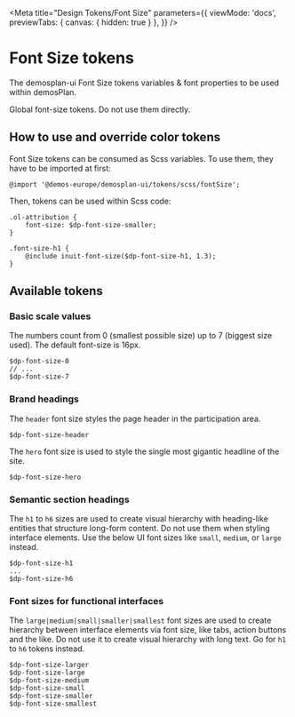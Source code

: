 
<Meta
  title="Design Tokens/Font Size"
  parameters={{
    viewMode: 'docs',
    previewTabs: {
      canvas: {
        hidden: true
      }
    },
  }} />

# Font Size tokens

The demosplan-ui Font Size tokens variables & font properties to be used within demosPlan.

Global font-size tokens. Do not use them directly.

## How to use and override color tokens

Font Size tokens can be consumed as Scss variables. To use them, they have to be imported at first:

```
@import '@demos-europe/demosplan-ui/tokens/scss/fontSize';
```

Then, tokens can be used within Scss code:

```
.ol-attribution {
    font-size: $dp-font-size-smaller;
}
```

```
.font-size-h1 {
    @include inuit-font-size($dp-font-size-h1, 1.3);
}
```

## Available tokens

### Basic scale values

The numbers count from 0 (smallest possible size) up to 7 (biggest size used). The default font-size is 16px.

```
$dp-font-size-0
// ...
$dp-font-size-7
```

### Brand headings

The `header` font size styles the page header in the participation area.

```
$dp-font-size-header
```

The `hero` font size is used to style the single most gigantic headline of the site.

```
$dp-font-size-hero
```

### Semantic section headings

The `h1` to `h6` sizes are used to create visual hierarchy with heading-like entities that structure long-form content.
Do not use them when styling interface elements. Use the below UI font sizes like `small`, `medium`, or `large` instead.

```
$dp-font-size-h1
...
$dp-font-size-h6
```

### Font sizes for functional interfaces

The `large|medium|small|smaller|smallest` font sizes are used to create hierarchy between interface elements
via font size, like tabs, action buttons and the like.
Do not use it to create visual hierarchy with long text. Go for `h1` to `h6` tokens instead.

```
$dp-font-size-larger
$dp-font-size-large
$dp-font-size-medium
$dp-font-size-small
$dp-font-size-smaller
$dp-font-size-smallest
```
